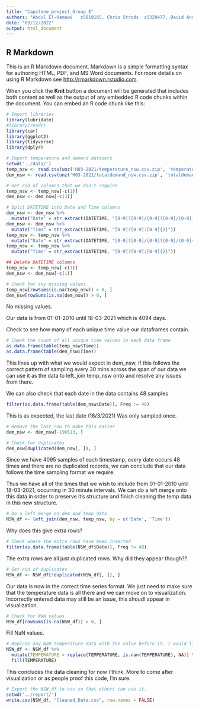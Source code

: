 ```yaml
---
title: "Capstone_project_Group_E"
authors: "Abdul	El-Hamawi	z5019165, Chris	Strods	z5329477, David Anderson z5343521, Jamie	Twiss	z5353394, Shubhankar	Dutta	z5304573, Sonal	Chawla	z5092985"
date: "03/12/2022"
output: html_document
---
```


## R Markdown

This is an R Markdown document. Markdown is a simple formatting syntax for authoring HTML, PDF, and MS Word documents. For more details on using R Markdown see <http://rmarkdown.rstudio.com>.

When you click the **Knit** button a document will be generated that includes both content as well as the output of any embedded R code chunks within the document. You can embed an R code chunk like this:

```r
# Import libraries
library(lubridate)
#library(readr)
library(car)
library(ggplot2)
library(tidyverse)
library(dplyr)
```


```r
# Import temperature and demand datasets       
setwd('../data/')
temp_nsw <- read.csv(unz('H03-2021/temperature_nsw.csv.zip', 'temperature_nsw.csv'), header = T)
dem_nsw <- read.csv(unz('H03-2021/totaldemand_nsw.csv.zip', 'totaldemand_nsw.csv'), header = T)

# Get rid of columns that we don't require
temp_nsw <- temp_nsw[-c(1)]
dem_nsw <- dem_nsw[-c(3)]

# Split DATETIME into Date and Time columns
dem_nsw <- dem_nsw %>%
  mutate("Date" = str_extract(DATETIME, "[0-9]?[0-9]/[0-9]?[0-9]/[0-9]{4}"))
dem_nsw <- dem_nsw %>%
  mutate("Time" = str_extract(DATETIME, "[0-9]?[0-9]:[0-9]{2}"))
temp_nsw <- temp_nsw %>%
  mutate("Date" = str_extract(DATETIME, "[0-9]?[0-9]/[0-9]?[0-9]/[0-9]{4}"))
temp_nsw <- temp_nsw %>%
  mutate("Time" = str_extract(DATETIME, "[0-9]?[0-9]:[0-9]{2}"))

## Delete DATETIME columns
temp_nsw <- temp_nsw[-c(1)]
dem_nsw <- dem_nsw[-c(1)]

# Check for any missing values.
temp_nsw[rowSums(is.na(temp_nsw)) > 0, ] 
dem_nsw[rowSums(is.na(dem_nsw)) > 0, ]

```
No missing values.

Our data is from 01-01-2010 until 18-03-2021 which is 4094 days.

Check to see how many of each unique time value our dataframes contain.

```r
# Check the count of all unique time values in each data frame
as.data.frame(table(temp_nsw$Time))
as.data.frame(table(dem_nsw$Time))
```

This lines up with what we would expect in dem_nsw, if this follows the correct pattern of sampling every 30 mins across the span of our data we can use it as the data to left_join temp_nsw onto and resolve any issues from there.

We can also check that each date in the data contains 48 samples

```r
filter(as.data.frame(table(dem_nsw$Date)), Freq != 48)
```

This is as expected, the last date (18/3/2021) Was only sampled once.

```r
# Remove the last row to make this easier
dem_nsw <- dem_nsw[-196513, ]
```

```r
# Check for duplicates
dem_nsw[duplicated(dem_nsw[, ]), ]
```

Since we have 4095 samples of each timestamp, every date occurs 48 times and there are no duplicated records, we can conclude that our data follows the time sampling format we require.

Thus we have all of the times that we wish to include from 01-01-2010 until 18-03-2021, occurring in 30 minute intervals. 
We can do a left merge onto this data in order to preserve it's structure and finish cleaning the temp data in this new structure.

```r
# Do a left merge on dem and temp data
NSW_df <- left_join(dem_nsw, temp_nsw, by = c('Date', 'Time'))
```

Why does this give extra rows?

```r
# Check where the extra rows have been inserted
filter(as.data.frame(table(NSW_df$Date)), Freq != 48)
```

The extra rows are all just duplicated rows. Why did they appear though??

```r
# Get rid of duplicates
NSW_df <- NSW_df[!duplicated(NSW_df[, ]), ]
```

Our data is now in the correct time series format. We just need to make sure that the temperature data is all there and we can move on to visualization. Incorrectly entered data may still be an issue, this shoudl appear in visualization.

```r
# Check for NaN values
NSW_df[rowSums(is.na(NSW_df)) > 0, ]

```

Fill NaN values.

```r
# Replcae any NaN temperature data with the value before it. I would like this to be the average of the temperature before it and the one after it instead. Maybe re-write this later.
NSW_df <- NSW_df %>%
  mutate(TEMPERATURE = replace(TEMPERATURE, is.nan(TEMPERATURE), NA)) %>%
  fill(TEMPERATURE)
```


This concludes the data cleaning for now I think. More to come after visualization or as people proof this code, I'm sure.

```r
# Export the NSW_df to csv so that others can use it.
setwd('../report/')
write.csv(NSW_df, "Cleaned_Data.csv", row.names = FALSE)
```

